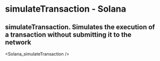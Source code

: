 # simulateTransaction - Solana

## simulateTransaction. Simulates the execution of a transaction without submitting it to the network


<Solana_simulateTransaction />
